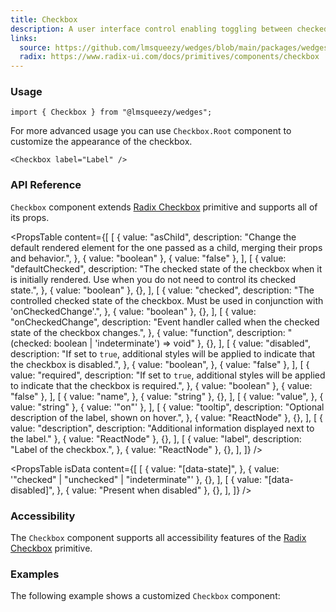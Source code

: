 ```yaml
---
title: Checkbox
description: A user interface control enabling toggling between checked and unchecked states.
links:
  source: https://github.com/lmsqueezy/wedges/blob/main/packages/wedges/src/components/Checkbox/Checkbox.tsx
  radix: https://www.radix-ui.com/docs/primitives/components/checkbox
---
```


<PreviewComponent name="checkbox/preview" />

### Usage

```tsx
import { Checkbox } from "@lmsqueezy/wedges";
```

For more advanced usage you can use `Checkbox.Root` component to customize the appearance of the checkbox.

```tsx showLineNumbers
<Checkbox label="Label" />
```

### API Reference

`Checkbox` component extends <a href="https://www.radix-ui.com/docs/primitives/components/checkbox" target="_blank" rel='nofollow noreferrer'>Radix Checkbox</a> primitive and supports all of its props.

<PropsTable
  content={[
    [
      {
        value: "asChild",
        description:
          "Change the default rendered element for the one passed as a child, merging their props and behavior.",
      },
      { value: "boolean" },
      { value: "false" },
    ],
    [
      {
        value: "defaultChecked",
        description:
          "The checked state of the checkbox when it is initially rendered. Use when you do not need to control its checked state.",
      },
      { value: "boolean" },
      {},
    ],
    [
      {
        value: "checked",
        description:
          "The controlled checked state of the checkbox. Must be used in conjunction with 'onCheckedChange'.",
      },
      { value: "boolean" },
      {},
    ],
    [
      {
        value: "onCheckedChange",
        description: "Event handler called when the checked state of the checkbox changes.",
      },
      { value: "function", description: "(checked: boolean | 'indeterminate') => void" },
      {},
    ],
    [
      {
        value: "disabled",
        description:
          "If set to `true`, additional styles will be applied to indicate that the checkbox is disabled.",
      },
      {
        value: "boolean",
      },
      { value: "false" },
    ],
    [
      {
        value: "required",
        description:
          "If set to `true`, additional styles will be applied to indicate that the checkbox is required.",
      },
      { value: "boolean" },
      { value: "false" },
    ],
    [
      {
        value: "name",
      },
      { value: "string" },
      {},
    ],
    [
      {
        value: "value",
      },
      { value: "string" },
      { value: '"on"' },
    ],
    [
      {
        value: "tooltip",
        description: "Optional description of the label, shown on hover.",
      },
      { value: "ReactNode" },
      {},
    ],
    [
      { value: "description", description: "Additional information displayed next to the label." },
      { value: "ReactNode" },
      {},
    ],
    [
      {
        value: "label",
        description: "Label of the checkbox.",
      },
      { value: "ReactNode" },
      {},
    ],
  ]}
/>

<PropsTable
  isData
  content={[
    [
      {
        value: "[data-state]",
      },
      { value: '"checked" | "unchecked" | "indeterminate"' },
      {},
    ],
    [
      {
        value: "[data-disabled]",
      },
      { value: "Present when disabled" },
      {},
    ],
  ]}
/>

### Accessibility

The `Checkbox` component supports all accessibility features of the <a href="https://www.radix-ui.com/primitives/docs/components/checkbox#accessibility" target="_blank" rel='nofollow noreferrer'>Radix Checkbox</a> primitive.

### Examples

<PreviewComponent name="checkbox/example-1" />

The following example shows a customized `Checkbox` component:

<PreviewComponent name="checkbox/example-2" />
